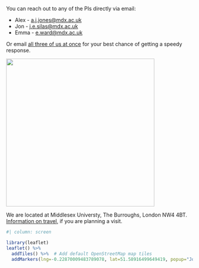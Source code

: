 You can reach out to any of the PIs directly via email:

-   Alex - [a.j.jones\@mdx.ac.uk](mailto:a.j.jones@mdx.ac.uk){.email}
-   Jon - [j.e.silas\@mdx.ac.uk](mailto:j.e.silas@mdx.ac.uk){.email}
-   Emma - [e.ward\@mdx.ac.uk](mailto:e.ward@mdx.ac.uk){.email}

Or email [all three of us at once](mailto:a.j.jones@mdx.ac.uk;%20j.e.silas@mdx.ac.uk;e.ward@mdx.ac.uk){.email} for your best chance of getting a speedy response.

![](images/Mdx.png){fig-align="center" height="400"}

We are located at Middlesex Universty, The Burroughs, London NW4 4BT. [Information on travel](https://unihub.mdx.ac.uk/campus/hendon), if you are planning a visit.

```r
#| column: screen

library(leaflet)
leaflet() %>%
  addTiles() %>%  # Add default OpenStreetMap map tiles
  addMarkers(lng=-0.22870009483789078, lat=51.58916499649419, popup="Jones, Silas & Ward Lab")
```
